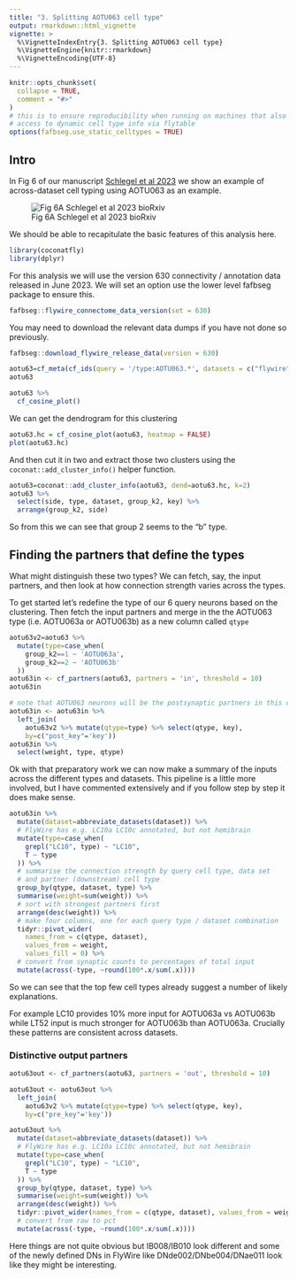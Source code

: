 ```yaml
---
title: "3. Splitting AOTU063 cell type"
output: rmarkdown::html_vignette
vignette: >
  %\VignetteIndexEntry{3. Splitting AOTU063 cell type}
  %\VignetteEngine{knitr::rmarkdown}
  %\VignetteEncoding{UTF-8}
---
```


```r
knitr::opts_chunk$set(
  collapse = TRUE,
  comment = "#>"
)
# this is to ensure reproducibility when running on machines that also have
# access to dynamic cell type info via flytable
options(fafbseg.use_static_celltypes = TRUE)
```

## Intro

In Fig 6 of our manuscript [Schlegel et al 2023](https://doi.org/10.1101/2023.06.27.546055) we show an example of across-dataset cell typing using AOTU063 as an example.

![Fig 6A Schlegel et al 2023 bioRxiv](AOTU063-Fig6A.png)

We should be able to recapitulate the basic features of this analysis here.

```r
library(coconatfly)
library(dplyr)
```

For this analysis we will use the version 630 connectivity / annotation data
released in June 2023. We will set an option use the lower level fafbseg package
to ensure this.

```r
fafbseg::flywire_connectome_data_version(set = 630)
```

You may need to download the relevant data dumps if you have not done so previously.

```r
fafbseg::download_flywire_release_data(version = 630)
```

```r
aotu63=cf_meta(cf_ids(query = '/type:AOTU063.*', datasets = c("flywire","hemibrain")))
aotu63
```

```r
aotu63 %>%
  cf_cosine_plot()
```

We can get the dendrogram for this clustering

```r
aotu63.hc = cf_cosine_plot(aotu63, heatmap = FALSE)
plot(aotu63.hc)
```

And then cut it in two and extract those two clusters using the `coconat::add_cluster_info()` helper function.

```r
aotu63=coconat::add_cluster_info(aotu63, dend=aotu63.hc, k=2)
aotu63 %>% 
  select(side, type, dataset, group_k2, key) %>% 
  arrange(group_k2, side)
```

So from this we can see that group 2 seems to the "b" type.

## Finding the partners that define the types

What might distinguish these two types? We can fetch, say, the input partners, and then look at how connection strength varies across the types.

To get started let's redefine the type of our 6 query neurons based on the clustering. Then fetch the input partners and merge in the the AOTU063 type (i.e. AOTU063a or AOTU063b) as a new column called `qtype`

```r
aotu63v2=aotu63 %>% 
  mutate(type=case_when(
    group_k2==1 ~ 'AOTU063a',
    group_k2==2 ~ 'AOTU063b'
  ))
aotu63in <- cf_partners(aotu63, partners = 'in', threshold = 10)
aotu63in
```

```r
# note that AOTU063 neurons will be the postsynaptic partners in this dataframe
aotu63in <- aotu63in %>% 
  left_join(
    aotu63v2 %>% mutate(qtype=type) %>% select(qtype, key),
    by=c("post_key"='key'))
aotu63in %>% 
  select(weight, type, qtype)
```

Ok with that preparatory work we can now make a summary of the inputs across the different types and datasets. This pipeline is a little more involved, 
but I have commented extensively and if you follow step by step it does make
sense.

```r
aotu63in %>% 
  mutate(dataset=abbreviate_datasets(dataset)) %>% 
  # FlyWire has e.g. LC10a LC10c annotated, but not hemibrain
  mutate(type=case_when(
    grepl("LC10", type) ~ "LC10",
    T ~ type
  )) %>% 
  # summarise the connection strength by query cell type, data set 
  # and partner (downstream) cell type
  group_by(qtype, dataset, type) %>% 
  summarise(weight=sum(weight)) %>% 
  # sort with strongest partners first
  arrange(desc(weight)) %>% 
  # make four columns, one for each query type / dataset combination 
  tidyr::pivot_wider(
    names_from = c(qtype, dataset), 
    values_from = weight, 
    values_fill = 0) %>% 
  # convert from synaptic counts to percentages of total input
  mutate(across(-type, ~round(100*.x/sum(.x))))
```

So we can see that the top few cell types already suggest a number of likely explanations.

For example LC10 provides 10% more input for AOTU063a vs AOTU063b while LT52 input is much stronger for AOTU063b than AOTU063a. Crucially these patterns are consistent across datasets.

### Distinctive output partners

```r
aotu63out <- cf_partners(aotu63, partners = 'out', threshold = 10)

aotu63out <- aotu63out %>% 
  left_join(
    aotu63v2 %>% mutate(qtype=type) %>% select(qtype, key),
    by=c("pre_key"='key'))

aotu63out %>% 
  mutate(dataset=abbreviate_datasets(dataset)) %>% 
  # FlyWire has e.g. LC10a LC10c annotated, but not hemibrain
  mutate(type=case_when(
    grepl("LC10", type) ~ "LC10",
    T ~ type
  )) %>% 
  group_by(qtype, dataset, type) %>% 
  summarise(weight=sum(weight)) %>% 
  arrange(desc(weight)) %>% 
  tidyr::pivot_wider(names_from = c(qtype, dataset), values_from = weight, values_fill = 0) %>% 
  # convert from raw to pct
  mutate(across(-type, ~round(100*.x/sum(.x))))

```

Here things are not quite obvious but IB008/IB010 look different and some of the newly defined DNs in FlyWire like DNde002/DNbe004/DNae011 look like they might be interesting.
